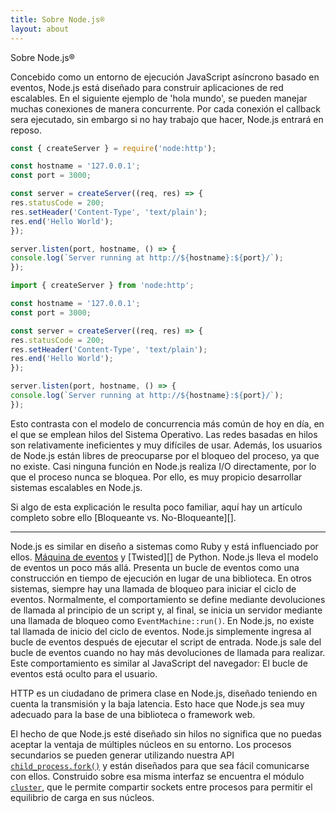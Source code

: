 ```yaml
---
title: Sobre Node.js®
layout: about
---
```


Sobre Node.js®

Concebido como un entorno de ejecución JavaScript asíncrono basado en eventos, Node.js está diseñado para construir aplicaciones de red escalables. En el siguiente ejemplo de 'hola mundo', se pueden manejar muchas conexiones de manera concurrente. Por cada conexión el callback sera ejecutado, sin embargo si no hay trabajo que hacer, Node.js entrará en reposo.

```cjs
const { createServer } = require('node:http');

const hostname = '127.0.0.1';
const port = 3000;

const server = createServer((req, res) => {
res.statusCode = 200;
res.setHeader('Content-Type', 'text/plain');
res.end('Hello World');
});

server.listen(port, hostname, () => {
console.log(`Server running at http://${hostname}:${port}/`);
});
```

```mjs
import { createServer } from 'node:http';

const hostname = '127.0.0.1';
const port = 3000;

const server = createServer((req, res) => {
res.statusCode = 200;
res.setHeader('Content-Type', 'text/plain');
res.end('Hello World');
});

server.listen(port, hostname, () => {
console.log(`Server running at http://${hostname}:${port}/`);
});
```

Esto contrasta con el modelo de concurrencia más común de hoy en día, en el que se emplean hilos del Sistema Operativo. Las redes basadas en hilos son relativamente ineficientes y muy difíciles de usar. Además, los usuarios de Node.js están libres de preocuparse por el bloqueo del proceso, ya que no existe. Casi ninguna función en Node.js realiza I/O directamente, por lo que el proceso nunca se bloquea. Por ello, es muy propicio desarrollar sistemas escalables en Node.js.

Si algo de esta explicación le resulta poco familiar, aquí hay un artículo completo sobre ello [Bloqueante vs. No-Bloqueante][].

---

Node.js es similar en diseño a sistemas como Ruby y está influenciado por ellos.
[Máquina de eventos][] y [Twisted][] de Python. Node.js lleva el modelo de eventos un poco más allá. Presenta un bucle de eventos como una construcción en tiempo de ejecución en lugar de una biblioteca. En otros sistemas, siempre hay una llamada de bloqueo para iniciar el ciclo de eventos.
Normalmente, el comportamiento se define mediante devoluciones de llamada al principio de un script y, al final, se inicia un servidor mediante una llamada de bloqueo como `EventMachine::run()`.
En Node.js, no existe tal llamada de inicio del ciclo de eventos. Node.js simplemente ingresa al bucle de eventos después de ejecutar el script de entrada. Node.js sale del bucle de eventos cuando no hay más devoluciones de llamada para realizar. Este comportamiento es similar al JavaScript del navegador: El bucle de eventos está oculto para el usuario.

HTTP es un ciudadano de primera clase en Node.js, diseñado teniendo en cuenta la transmisión y la baja latencia. Esto hace que Node.js sea muy adecuado para la base de una biblioteca o framework web.

El hecho de que Node.js esté diseñado sin hilos no significa que no puedas aceptar la ventaja de múltiples núcleos en su entorno. Los procesos secundarios se pueden generar utilizando nuestra API [`child_process.fork()`][] y están diseñados para que sea fácil comunicarse con ellos. Construido sobre esa misma interfaz se encuentra el módulo [`cluster`][], que le permite compartir sockets entre procesos para permitir el equilibrio de carga en sus núcleos.

[bloqueante vs no-bloqueante]: /learn/asynchronous-work/overview-of-blocking-vs-non-blocking
[`child_process.fork()`]: https://nodejs.org/api/child_process.html
[`cluster`]: https://nodejs.org/api/cluster.html
[máquina de eventos]: https://github.com/eventmachine/eventmachine
[torcido]: https://twisted.org/

